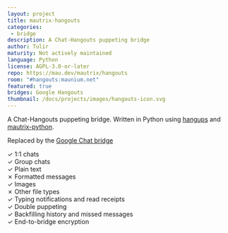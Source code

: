 ```yaml
---
layout: project
title: mautrix-hangouts
categories: 
 - bridge
description: A Chat-Hangouts puppeting bridge
author: Tulir
maturity: Not actively maintained
language: Python
license: AGPL-3.0-or-later
repo: https://mau.dev/mautrix/hangouts
room: "#hangouts:maunium.net"
featured: true
bridges: Google Hangouts
thumbnail: /docs/projects/images/hangouts-icon.svg
---
```


A Chat-Hangouts puppeting bridge. Written in Python using [hangups](https://github.com/tdryer/hangups) and [mautrix-python](https://matrix.org/docs/projects/sdk/mautrix-python.html).

Replaced by the [Google Chat bridge](https://github.com/mautrix/googlechat)

✓ 1:1 chats  
✓ Group chats  
✓ Plain text  
✗ Formatted messages  
✓ Images  
✗ Other file types  
✓ Typing notifications and read receipts  
✓ Double puppeting  
✓ Backfilling history and missed messages  
✓ End-to-bridge encryption

